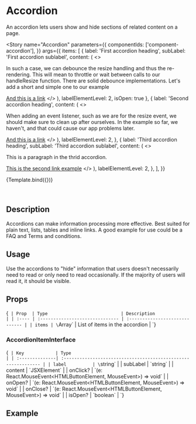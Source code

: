

<Meta title="Components/Accordion" component={Accordion} />

# Accordion

An accordion lets users show and hide sections of related content on a page.

<Story
  name="Accordion"
  parameters={{
    componentIds: ['component-accordion'],
  }}
  args={{
    items: [
      {
        label: 'First accordion heading',
        subLabel: 'First accordion sublabel',
        content: (
          <>
            <p>
              In such a case, we can debounce the resize handling and thus the
              re-rendering. This will mean to throttle or wait between calls to
              our handleResize function. There are solid debounce
              implementations. Let's add a short and simple one to our example
            </p>
            <a href="#">And this is a link</a>
          </>
        ),
        labelElementLevel: 2,
        isOpen: true
      },
      {
        label: 'Second accordion heading',
        content: (
          <>
            <p>
              When adding an event listener, such as we are for the resize
              event, we should make sure to clean up after ourselves. In the
              example so far, we haven't, and that could cause our app problems
              later.
            </p>
            <a href="#">And this is a link</a>
          </>
        ),
        labelElementLevel: 2,
      },
      {
        label: 'Third accordion heading',
        subLabel: 'Third accordion sublabel',
        content: (
          <>
            <p>This is a paragraph in the thrid accordion.</p>
            <a href="#">This is the second link example</a>
          </>
        ),
        labelElementLevel: 2,
      },
    ],
  }}
>
  {Template.bind({})}
</Story>

<br />

## Description

Accordions can make information processing more effective. Best suited for plain text, lists, tables and inline links. A good example for use could be a FAQ and Terms and conditions.

## Usage

Use the accordions to "hide" information that users doesn't necessarily need to read or only need to read occasionally. If the majority of users will read it, it should be visible.

## Props

<Markdown>{`
| Prop  | Type                            | Description                    |
| :---- | :------------------------------ | :----------------------------- |
| items | \`Array<AccordionItemInterface>\` | List of items in the accordion |
`}</Markdown>

### AccordionItemInterface

<Markdown>{`
| Key            | Type                                                           |
| :--------------| :------------------------------------------------------------- |
| label          | \`string\`                                                       |
| subLabel       | \`string\`                                                       |
| content        | \`JSXElement\`                                                   |
| onClick?       | \`(e: React.MouseEvent<HTMLButtonElement, MouseEvent>) => void\` |
| onOpen?        | \`(e: React.MouseEvent<HTMLButtonElement, MouseEvent>) => void\` |
| onClose?       | \`(e: React.MouseEvent<HTMLButtonElement, MouseEvent>) => void\` |
| isOpen? | \`boolean\` |
`}</Markdown>

## Example

<Canvas>
  <Story id="components-accordion--accordion" />
</Canvas>
